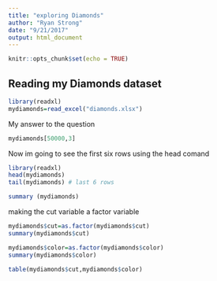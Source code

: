 ```yaml
---
title: "exploring Diamonds"
author: "Ryan Strong"
date: "9/21/2017"
output: html_document
---
```


```r
knitr::opts_chunk$set(echo = TRUE)
```

## Reading my Diamonds dataset

```r
library(readxl)
mydiamonds=read_excel("diamonds.xlsx")


```

My answer to the question

```r
mydiamonds[50000,3]
```

Now im going to see the first six rows using the head comand

```r
library(readxl)
head(mydiamonds)
tail(mydiamonds) # last 6 rows
```

```r
summary (mydiamonds)
```

making the cut variable a factor variable


```r
mydiamonds$cut=as.factor(mydiamonds$cut)
summary(mydiamonds$cut)
```

```r
mydiamonds$color=as.factor(mydiamonds$color)
summary(mydiamonds$color)
```

```r
table(mydiamonds$cut,mydiamonds$color)
```



